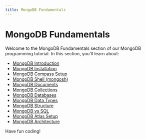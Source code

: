 ```yaml
---
title: MongoDB Fundamentals
---
```


# MongoDB Fundamentals

Welcome to the MongoDB Fundamentals section of our MongoDB programming tutorial. In this section, you'll learn about:

- [MongoDB Introduction](./0-mongodb-introduction.mdx)
- [MongoDB Installation](./1-mongodb-installation.mdx)
- [MongoDB Compass Setup](./2-mongodb-compass-setup.mdx)
- [MongoDB Shell (mongosh)](./3-mongodb-shell.mdx)
- [MongoDB Documents](./4-mongodb-documents.mdx)
- [MongoDB Collections](./5-mongodb-collections.mdx)
- [MongoDB Databases](./6-mongodb-databases.mdx)
- [MongoDB Data Types](./7-mongodb-data-types.mdx)
- [MongoDB Structure](./8-mongodb-structure.mdx)
- [MongoDB vs SQL](./9-mongodb-vs-sql.mdx)
- [MongoDB Atlas Setup](./10-mongodb-atlas-setup.mdx)
- [MongoDB Architecture](./11-mongodb-architecture.mdx)

Have fun coding!